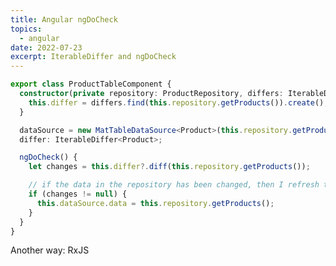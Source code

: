 ```yaml
---
title: Angular ngDoCheck
topics:
  - angular
date: 2022-07-23
excerpt: IterableDiffer and ngDoCheck
---
```


```ts
export class ProductTableComponent {
  constructor(private repository: ProductRepository, differs: IterableDiffers) {
    this.differ = differs.find(this.repository.getProducts()).create();
  }

  dataSource = new MatTableDataSource<Product>(this.repository.getProducts());
  differ: IterableDiffer<Product>;

  ngDoCheck() {
    let changes = this.differ?.diff(this.repository.getProducts());

    // if the data in the repository has been changed, then I refresh the data source, which has the effect of updating the table.
    if (changes != null) {
      this.dataSource.data = this.repository.getProducts();
    }
  }
}
```

Another way: RxJS
